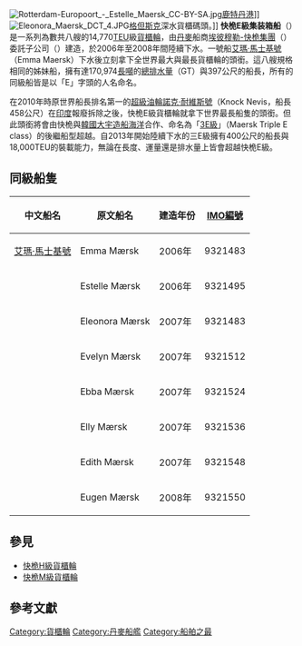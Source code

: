 {{NoteTA
|1=zh-tw:快桅;zh-cn:马士基;zh-hk:馬士基;
|2=zh-tw:TEU;zh-cn:标准箱;zh-hk:TEU;zh-sg:TEU;
|3=zh-cn:集装箱; zh-tw:貨櫃; zh-hk:貨櫃; zh-sg:集装箱;
|4=zh-cn:集装箱船; zh-tw:貨櫃輪; zh-hk:貨櫃船; zh-sg:集装箱船;
|5=zh-hans:马士基号;zh-hant: 馬士基號;
}}
[[File:Rotterdam-Europoort_-_Estelle_Maersk_CC-BY-SA.jpg|thumb]][[鹿特丹|鹿特丹港]]]]
[[File:Eleonora_Maersk_DCT_4.JPG|thumb]][[格但斯克|格但斯克]]深水貨櫃碼頭。]]
'''快桅E級集装箱船'''（{{lang-da|Mærsk E-klasse}}）是一系列為數共八艘的14,770[[TEU|TEU]]級[[貨櫃輪|貨櫃輪]]，由[[丹麥|丹麥]]船商[[埃彼穆勒-快桅集團|埃彼穆勒-快桅集團]]（{{lang|da|A.P. Møller-Mærsk Gruppen}}）委託子公司{{link-da|歐登塞鋼船廠|Odense Staalskibsværft}}（{{lang|da|Odense Staalskibsværft}}）建造，於2006年至2008年間陸續下水。一號船[[艾瑪·馬士基號|艾瑪·馬士基號]]（Emma Maersk）下水後立刻拿下全世界最大與最長貨櫃輪的頭銜。這八艘規格相同的姊妹船，擁有達170,974[[長噸|長噸]]的[[總排水量|總排水量]]（GT）與397公尺的船長{{R|Eagle}}，所有的同級船皆是以「E」字頭的人名命名。

在2010年時原世界船長排名第一的[[超級油輪|超級油輪]][[諾克·耐維斯號|諾克·耐維斯號]]（Knock Nevis，船長458公尺）在[[印度|印度]]報廢拆除之後，快桅E級貨櫃輪就拿下世界最長船隻的頭銜。但此頭銜將會由快桅與[[韓國|韓國]][[大宇造船海洋|大宇造船海洋]]合作、命名為「[[快桅3E級貨櫃輪|3E級]]」（Maersk Triple E class）的後繼船型超越。自2013年開始陸續下水的三E級擁有400公尺的船長與18,000TEU的裝載能力，無論在長度、運量還是排水量上皆會超越快桅E級{{R|Ecnonomist}}。

==同級船隻==
{|class="wikitable" style="text-align:center"
! 中文船名 !! 原文船名 !! 建造年份 !! [[國際海事組織編號|IMO編號]]
|-
|[[艾瑪·馬士基號|艾瑪·馬士基號]] || Emma Mærsk || 2006年 || 9321483
|-
|{{link-en|艾斯特·馬士基號|Estelle Mærsk}} ||Estelle Mærsk || 2006年 || 9321495
|-
|{{link-en|艾林諾·馬士基號|Eleonora Mærsk}} || Eleonora Mærsk || 2007年 || 9321483
|-
|{{link-en|艾芙林·馬士基號|Evelyn Mærsk}} || Evelyn Mærsk || 2007年 || 9321512
|-
|{{link-en|艾芭·馬士基號|Ebba Mærsk}} || Ebba Mærsk || 2007年 || 9321524
|-
|{{link-en|艾利·馬士基號|Elly Mærsk}} || Elly Mærsk || 2007年 || 9321536
|-
|{{link-en|伊迪絲·馬士基號|Edith Mærsk}} || Edith Mærsk || 2007年 || 9321548
|-
|{{link-en|尤金·馬士基號|Eugen Mærsk}} || Eugen Mærsk || 2008年 || 9321550
|}

==參見==
*[[快桅H級貨櫃輪|快桅H級貨櫃輪]]
*[[快桅M級貨櫃輪|快桅M級貨櫃輪]]

==參考文獻==
{{reflist|
<ref name=Eagle>{{cite web |url=http://www.eagle.org/safenet/record/record_vesseldetailsprinparticular?Classno=06151181 |language=en |title=EMMA MÆRSK |publisher=[[美國驗船協會|美國驗船協會]] |date= |accessdate=2013年6月17日 |archive-url=https://web.archive.org/web/20170525172401/http://www.eagle.org/safenet/record/record_vesseldetailsprinparticular?Classno=06151181 |archive-date=2017年5月25日 |dead-url=yes }}</ref>

<ref name=Ecnonomist>{{cite web |url=http://www.economist.com/blogs/newsbook/2011/02/shipping |language=en |title=The Danish Armada |publisher=[[經濟學人|經濟學人]]新聞 |date=2011年2月21日 |accessdate=2013年6月17日 |archive-date=2013年2月8日 |archive-url=https://web.archive.org/web/20130208045309/http://www.economist.com/blogs/newsbook/2011/02/shipping |dead-url=no }}</ref>
}}

{{DEFAULTSORT:Mærsk E-klasse}}
[[Category:貨櫃輪|Category:貨櫃輪]]
[[Category:丹麥船艦|Category:丹麥船艦]]
[[Category:船舶之最|Category:船舶之最]]